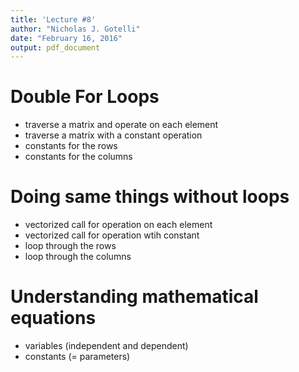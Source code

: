 ```yaml
---
title: 'Lecture #8'
author: "Nicholas J. Gotelli"
date: "February 16, 2016"
output: pdf_document
---
```


# Double For Loops
- traverse a matrix and operate on each element
- traverse a matrix with a constant operation
- constants for the rows
- constants for the columns

# Doing same things without loops
- vectorized call for operation on each element
- vectorized call for operation wtih constant
- loop through the rows
- loop through the columns

# Understanding mathematical equations
- variables (independent and dependent)
- constants (= parameters)
